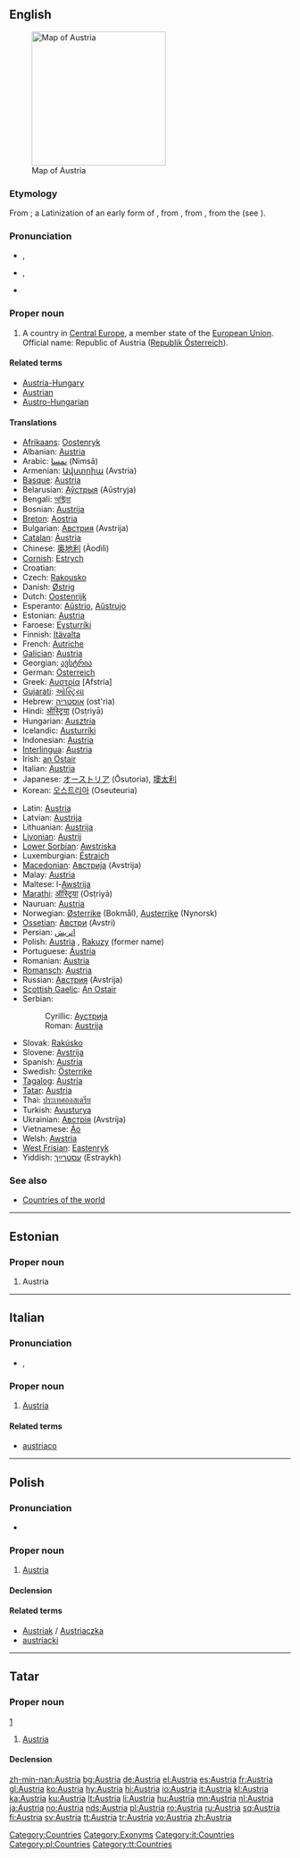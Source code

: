 {{wikipedia}}
==English==
[[Image:Au-map.png|thumb|right|240px|Map of Austria]]

===Etymology===
From {{etyl|la}} {{term|Austria|lang=la}}; a Latinization of an early form of {{etyl|de}} {{term|Österreich|lang=de||eastern empire}}, from {{etyl|goh}} {{term|ostar||eastern|lang=goh}}, from {{proto|Germanic|austra}}, from the {{proto|Indo-European|aus-|to shine}} (see {{term|dawn}}).

===Pronunciation===
* {{a|UK}} {{IPA|/ˈɒs.tɹi.ə/|/ˈɔː.stɹi.ə/}}, {{SAMPA|/"Qs.tri.@/|/"O:.stri.@/}}
* {{a|US}} {{IPA|/ˈɑs.tɹi.ə/|/ˈɔː.stɹi.ə/}}, {{SAMPA|/"As.tri.@/|/"O:.stri.@/}}
* {{audio|en-us-Austria.ogg|Audio (US)}}

===Proper noun===
{{en-proper noun}}

# A country in [[Central Europe]], a member state of the [[European Union]]. Official name: Republic of Austria ([[Republik Österreich]]).

====Related terms====
* [[Austria-Hungary]]
* [[Austrian]]
* [[Austro-Hungarian]]

====Translations====
{{trans-top|Austria}}
* [[Afrikaans]]: [[Oostenryk]]
* Albanian: [[#Albanian|Austria]]
* Arabic: [[نمسا]] (Nimsā)
* Armenian: [[Ավստրիա]] (Avstria)
* [[Basque]]: [[#Basque|Austria]]
* Belarusian: [[Аўстрыя]] (Aŭstryja)
* Bengali: [[অস্ট্রিয়া]]
* Bosnian: [[Austrija]] {{f}}
* [[Breton]]: [[Aostria]]
* Bulgarian: [[Австрия]] (Avstrija) {{f}}
* [[Catalan]]: [[Àustria]]
* Chinese: [[奥地利]] (Àodìlì)
* [[Cornish]]: [[Estrych]]
* Croatian: {{t|hr|Austrija|alt=Àustrija|f}}
* Czech: [[Rakousko]] {{n}}
* Danish: [[Østrig]]
* Dutch: [[Oostenrijk]] {{n}}
* Esperanto: [[Aŭstrio]], [[Aŭstrujo]]
* Estonian: [[#Estonian|Austria]]
* Faroese: [[Eysturríki]]
* Finnish: [[Itävalta]]
* French: [[Autriche]] {{f}}
* [[Galician]]: [[#Galician|Austria]]
* Georgian: [[ავსტრია]]
* German: [[Österreich]] {{n}}
* Greek: [[Αυστρία]] [Afstría] {{f}}
* [[Gujarati]]: [[ઓસ્ટ્રિયા]]
* Hebrew: [[אוסטריה]] (ost'ria)
* Hindi: [[ऑस्ट्रिया]] (Osṭriyā)
* Hungarian: [[Ausztria]]
* Icelandic: [[Austurríki]]
* Indonesian: [[#Indonesian|Austria]]
* [[Interlingua]]: [[#Interlingua|Austria]]
* Irish: [[an Ostair]] {{f}}
* Italian: [[#Italian|Austria]] {{f}}
* Japanese: [[オーストリア]] (Ōsutoria), [[墺太利]]
* Korean: [[오스트리아]] (Oseuteuria)
{{trans-mid}}
* Latin: [[#Latin|Austria]]
* Latvian: [[Austrija]]
* Lithuanian: [[Austrija]]
* [[Livonian]]: [[Austrij]]
* [[Lower Sorbian]]: [[Awstriska]]
* Luxemburgian: [[Éstraich]]
* [[Macedonian]]: [[Австрија]] (Avstrija)
* Malay: [[#Malay|Austria]]
* Maltese: l-[[Awstrija]]
* [[Marathi]]: [[ऑस्ट्रिया]] (Osṭriyā)
* Nauruan: [[#Nauruan|Austria]]
* Norwegian: [[Østerrike]] (Bokmål), [[Austerrike]] (Nynorsk)
* [[Ossetian]]: [[Австри]] (Avstri)
* Persian: [[اتریش]]
* Polish: [[#Polish|Austria]] {{f}}, [[Rakuzy]] (former name)
* Portuguese: [[Áustria]] {{f}}
* Romanian: [[#Romanian|Austria]] {{f}}
* [[Romansch]]: [[#Romansh|Austria]]
* Russian: [[Австрия]] (Avstrija) {{f}}
* [[Scottish Gaelic]]: [[An Ostair]]
* Serbian:
*: Cyrillic: [[Аустрија]] {{f}}
*: Roman: [[Austrija]] {{f}}
* Slovak: [[Rakúsko]] {{n}}
* Slovene: [[Avstrija]] {{f}}
* Spanish: [[#Spanish|Austria]] {{f}}
* Swedish: [[Österrike]]
* [[Tagalog]]: [[#Tagalog|Austria]]
* [[Tatar]]: [[Austria#Tatar|Austria]]
* Thai: [[ประเทศออสเตรีย]]
* Turkish: [[Avusturya]]
* Ukrainian: [[Австрія]] (Avstrija) {{f}}
* Vietnamese: [[Áo]]
* Welsh: [[Awstria]] {{f}}
* [[West Frisian]]: [[Eastenryk]]
* Yiddish: [[עסטרײַך]] (Estraykh)
{{trans-bottom}}

===See also===
* [[Appendix:Countries of the world|Countries of the world]]

[[Category:Countries]]
[[Category:Exonyms]]

----

==Estonian==

===Proper noun===
{{infl|et|proper noun}}

# Austria {{et-country}}

----

==Italian==
{{wikipedia|lang=it}}

===Pronunciation===
* {{IPA|/ˈaustrja/|lang=it}}, {{SAMPA|/"austrja/|lang=it}}

===Proper noun===
{{infl|it|proper noun|g=f}}

# [[#English|Austria]]

====Related terms====
* [[austriaco]]

[[Category:it:Countries]]

----

==Polish==

===Pronunciation===
* {{IPA|/ˈawstrja/|lang=pl}}

===Proper noun===
{{infl|pl|proper noun|g=f}}

# [[#English|Austria]]

====Declension====
{{pl-decl-noun-sing
|Austria
|Austrii
|Austrii
|Austrię
|Austrią
|Austrii
|Austrio
}}

====Related terms====
* [[Austriak]] / [[Austriaczka]]
* [[austriacki]]

[[Category:pl:Countries]]

----

==Tatar==

===Proper noun===
{{infl|tt|proper noun}} [http://www.azatliq.org/news/diaspora/tb/archives/2005/09/08.asp]

# [[Austria#English|Austria]]

====Declension====
{{tt-latin-noun|nıñ|ga|nı|da|dan}}

[[Category:tt:Countries]]

[[zh-min-nan:Austria]]
[[bg:Austria]]
[[de:Austria]]
[[el:Austria]]
[[es:Austria]]
[[fr:Austria]]
[[gl:Austria]]
[[ko:Austria]]
[[hy:Austria]]
[[hi:Austria]]
[[io:Austria]]
[[it:Austria]]
[[kl:Austria]]
[[ka:Austria]]
[[ku:Austria]]
[[lt:Austria]]
[[li:Austria]]
[[hu:Austria]]
[[mn:Austria]]
[[nl:Austria]]
[[ja:Austria]]
[[no:Austria]]
[[nds:Austria]]
[[pl:Austria]]
[[ro:Austria]]
[[ru:Austria]]
[[sq:Austria]]
[[fi:Austria]]
[[sv:Austria]]
[[tt:Austria]]
[[tr:Austria]]
[[vo:Austria]]
[[zh:Austria]]